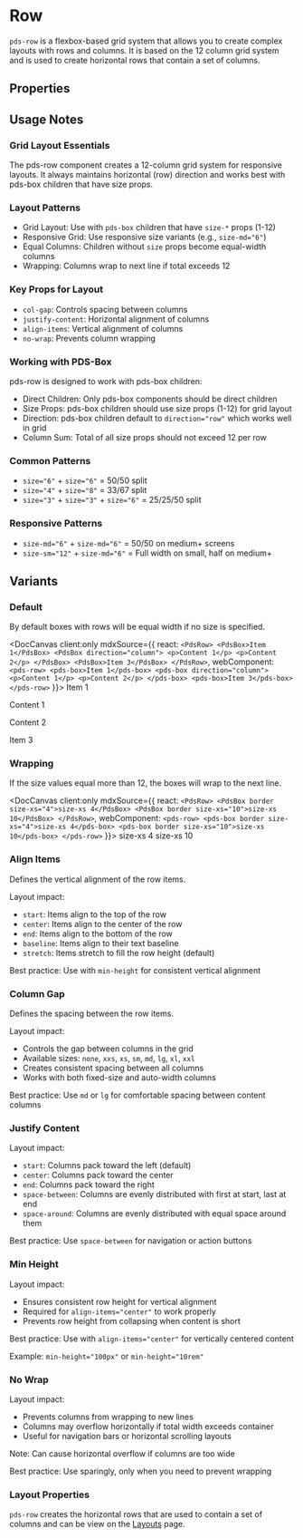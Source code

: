 

# Row
`pds-row` is a flexbox-based grid system that allows you to create complex layouts with rows and columns. It is based on the 12 column grid system and is used to create horizontal rows that contain a set of columns.

## Properties

<DocArgsTable componentName="pds-row" docSource={components} />

## Usage Notes

### Grid Layout Essentials

The pds-row component creates a 12-column grid system for responsive layouts. It always maintains horizontal (row) direction and works best with pds-box children that have size props.

### Layout Patterns

- Grid Layout: Use with `pds-box` children that have `size-*` props (1-12)
- Responsive Grid: Use responsive size variants (e.g., `size-md="6"`)
- Equal Columns: Children without `size` props become equal-width columns
- Wrapping: Columns wrap to next line if total exceeds 12

### Key Props for Layout

- `col-gap`: Controls spacing between columns
- `justify-content`: Horizontal alignment of columns
- `align-items`: Vertical alignment of columns
- `no-wrap`: Prevents column wrapping

### Working with PDS-Box

pds-row is designed to work with pds-box children:
- Direct Children: Only pds-box components should be direct children
- Size Props: pds-box children should use size props (1-12) for grid layout
- Direction: pds-box children default to `direction="row"` which works well in grid
- Column Sum: Total of all size props should not exceed 12 per row

### Common Patterns

- `size="6"` + `size="6"` = 50/50 split
- `size="4"` + `size="8"` = 33/67 split
- `size="3"` + `size="3"` + `size="6"` = 25/25/50 split

### Responsive Patterns

- `size-md="6"` + `size-md="6"` = 50/50 on medium+ screens
- `size-sm="12"` + `size-md="6"` = Full width on small, half on medium+

## Variants

### Default
By default boxes with rows will be equal width if no size is specified.

<DocCanvas client:only
  mdxSource={{
    react: `
      <PdsRow>
        <PdsBox>Item 1</PdsBox>
        <PdsBox direction="column">
          <p>Content 1</p>
          <p>Content 2</p>
        </PdsBox>
        <PdsBox>Item 3</PdsBox>
      </PdsRow>
    `,
    webComponent: `
      <pds-row>
        <pds-box>Item 1</pds-box>
        <pds-box direction="column">
          <p>Content 1</p>
          <p>Content 2</p>
        </pds-box>
        <pds-box>Item 3</pds-box>
      </pds-row>
    `
}}>
  <pds-row>
    <pds-box>Item 1</pds-box>
    <pds-box direction="column">
      <p>Content 1</p>
      <p>Content 2</p>
    </pds-box>
    <pds-box>Item 3</pds-box>
  </pds-row>
</DocCanvas>

### Wrapping
If the size values equal more than 12, the boxes will wrap to the next line.

<DocCanvas client:only
  mdxSource={{
    react: `
      <PdsRow>
        <PdsBox border size-xs="4">size-xs 4</PdsBox>
        <PdsBox border size-xs="10">size-xs 10</PdsBox>
      </PdsRow>
    `,
    webComponent: `
      <pds-row>
        <pds-box border size-xs="4">size-xs 4</pds-box>
        <pds-box border size-xs="10">size-xs 10</pds-box>
      </pds-row>
    `
}}>
  <pds-row>
    <pds-box border size-xs="4">size-xs 4</pds-box>
    <pds-box border size-xs="10">size-xs 10</pds-box>
  </pds-row>
</DocCanvas>

### Align Items

Defines the vertical alignment of the row items.

Layout impact:
- `start`: Items align to the top of the row
- `center`: Items align to the center of the row
- `end`: Items align to the bottom of the row
- `baseline`: Items align to their text baseline
- `stretch`: Items stretch to fill the row height (default)

Best practice: Use with `min-height` for consistent vertical alignment

### Column Gap

Defines the spacing between the row items.

Layout impact:
- Controls the gap between columns in the grid
- Available sizes: `none`, `xxs`, `xs`, `sm`, `md`, `lg`, `xl`, `xxl`
- Creates consistent spacing between all columns
- Works with both fixed-size and auto-width columns

Best practice: Use `md` or `lg` for comfortable spacing between content columns

### Justify Content

Layout impact:
- `start`: Columns pack toward the left (default)
- `center`: Columns pack toward the center
- `end`: Columns pack toward the right
- `space-between`: Columns are evenly distributed with first at start, last at end
- `space-around`: Columns are evenly distributed with equal space around them

Best practice: Use `space-between` for navigation or action buttons

### Min Height

Layout impact:
- Ensures consistent row height for vertical alignment
- Required for `align-items="center"` to work properly
- Prevents row height from collapsing when content is short

Best practice: Use with `align-items="center"` for vertically centered content

Example: `min-height="100px"` or `min-height="10rem"`

### No Wrap

Layout impact:
- Prevents columns from wrapping to new lines
- Columns may overflow horizontally if total width exceeds container
- Useful for navigation bars or horizontal scrolling layouts

Note: Can cause horizontal overflow if columns are too wide

Best practice: Use sparingly, only when you need to prevent wrapping

### Layout Properties
`pds-row` creates the horizontal rows that are used to contain a set of columns and can be view on the [Layouts](/docs/components-layout--docs) page.
